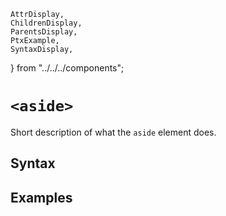     AttrDisplay,
    ChildrenDisplay,
    ParentsDisplay,
    PtxExample,
    SyntaxDisplay,
} from "../../../components";

# `<aside>`

Short description of what the `aside` element does.

## Syntax

<SyntaxDisplay name="aside" />

## Examples

    